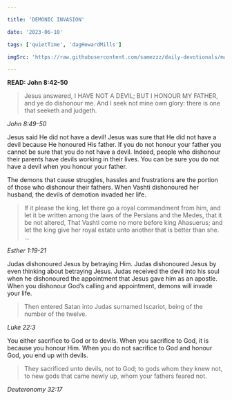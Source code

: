 ```yaml
---

title: 'DEMONIC INVASION'

date: '2023-06-10'

tags: ['quietTime', 'dagHewardMills']

imgSrc: 'https://raw.githubusercontent.com/samezzz/daily-devotionals/main/images/evangelist-dag.jpg'

---
```


**READ: John 8:42-50**

>Jesus answered, I HAVE NOT A DEVIL; BUT I HONOUR MY FATHER, and ye do dishonour me. And I seek not mine own glory: there is one that seeketh and judgeth. 

*John 8:49-50*

Jesus said He did not have a devil! Jesus was sure that He did not have a devil because He honoured His father. If you do not honour your father you cannot be sure that you do not have a devil. Indeed, people who dishonour their parents have devils working in their lives. You can be sure you do not have a devil when you honour your father. 

The demons that cause struggles, hassles and frustrations are the portion of those who dishonour their fathers. When Vashti dishonoured her husband, the devils of demotion invaded her life. 

>If it please the king, let there go a royal commandment from him, and let it be written among the laws of the Persians and the Medes, that it be not altered, That Vashti come no more before king Ahasuerus; and let the king give her royal estate unto another that is better than she. ...

*Esther 1:19-21*

Judas dishonoured Jesus by betraying Him. Judas dishonoured Jesus by even thinking about betraying Jesus. Judas received the devil into his soul when he dishonoured the appointment that Jesus gave him as an apostle. When you dishonour God’s calling and appointment, demons will invade your life. 

>Then entered Satan into Judas surnamed Iscariot, being of the number of the twelve. 

*Luke 22:3*

You either sacrifice to God or to devils. When you sacrifice to God, it is because you honour Him. When you do not sacrifice to God and honour God, you end up with devils. 

>They sacrificed unto devils, not to God; to gods whom they knew not, to new gods that came newly up, whom your fathers feared not. 

*Deuteronomy 32:17*
